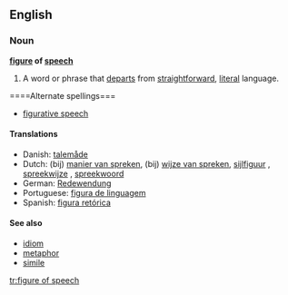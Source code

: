==English==

===Noun===
'''[[figure]] of [[speech]]'''

# A word or phrase that [[departs]] from [[straightforward]], [[literal]] language.

====Alternate spellings===
*[[figurative speech]]

====Translations====
{{top}}
*Danish: [[talemåde]] {{c}}
*Dutch: (bij) [[manier van spreken]], (bij) [[wijze van spreken]], [[sijlfiguur]]  {{m}}, [[spreekwijze]] {{f}}, [[spreekwoord]] {{n}}
*German: [[Redewendung]] {{f}}
*Portuguese: [[figura de linguagem]]
*Spanish: [[figura retórica]] {{f}}

====See also====
*[[idiom]]
*[[metaphor]]
*[[simile]]

[[tr:figure of speech]]